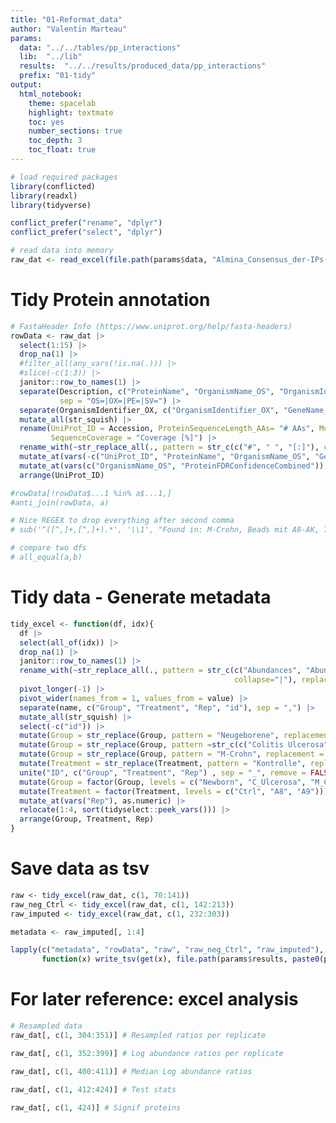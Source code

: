 ```yaml
---
title: "01-Reformat_data"
author: "Valentin Marteau"
params:
  data: "../../tables/pp_interactions"
  lib:  "../lib"
  results:  "../../results/produced_data/pp_interactions"
  prefix: "01-tidy"
output:
  html_notebook:
    theme: spacelab
    highlight: textmate
    toc: yes
    number_sections: true
    toc_depth: 3
    toc_float: true
---
```


```r
# load required packages
library(conflicted)
library(readxl)
library(tidyverse)

conflict_prefer("rename", "dplyr")
conflict_prefer("select", "dplyr")
```
```r
# read data into memory
raw_dat <- read_excel(file.path(params$data, "Almina_Consensus_der-IPs-aller-24-Patienten-zusatz-resampling (7).xlsx"))
```

# Tidy Protein annotation
```r
# FastaHeader Info (https://www.uniprot.org/help/fasta-headers)
rowData <- raw_dat |>
  select(1:15) |>
  drop_na(1) |>
  #filter_all(any_vars(!is.na(.))) |>
  #slice(-c(1:3)) |>
  janitor::row_to_names(1) |>
  separate(Description, c("ProteinName", "OrganismName_OS", "OrganismIdentifier_OX", "ProteinExistence_PE", "SequenceVersion_SV"),
           sep = "OS=|OX=|PE=|SV=") |>
  separate(OrganismIdentifier_OX, c("OrganismIdentifier_OX", "GeneName_GN"), sep = "GN=") |> # Warning because some gene names missing!!
  mutate_all(str_squish) |>
  rename(UniProt_ID = Accession, ProteinSequenceLength_AAs= "# AAs", MolecularWeight_kDa = "MW [kDa]", IsoelectricPoint = "calc. pI",
         SequenceCoverage = "Coverage [%]") |>
  rename_with(~str_replace_all(., pattern = str_c(c("#", " ", "[:]"), collapse="|"), replacement = "")) |>
  mutate_at(vars(-c("UniProt_ID", "ProteinName", "OrganismName_OS", "GeneName_GN", "ProteinFDRConfidenceCombined", "Modifications")), as.numeric) |>
  mutate_at(vars(c("OrganismName_OS", "ProteinFDRConfidenceCombined")), as.factor) |>
  arrange(UniProt_ID)

#rowData[!rowData$...1 %in% a$...1,]
#anti_join(rowData, a)

# Nice REGEX to drop everything after second comma
# sub('^([^,]+,[^,]+).*', '\\1', "Found in: M-Crohn, Beads mit A8-AK, 7, 800")

# compare two dfs
# all_equal(a,b)
```

# Tidy data - Generate metadata
```r
tidy_excel <- function(df, idx){
  df |>
  select(all_of(idx)) |>
  drop_na(1) |>
  janitor::row_to_names(1) |>
  rename_with(~str_replace_all(., pattern = str_c(c("Abundances", "Abundance", "Found in", "by Bio. Rep.", "nur Beads", "Beads mit", "-AK", "[()]", "[:]"),
                                                  collapse="|"), replacement = "")) |>
  pivot_longer(-1) |>
  pivot_wider(names_from = 1, values_from = value) |>
  separate(name, c("Group", "Treatment", "Rep", "id"), sep = ",") |>
  mutate_all(str_squish) |>
  select(-c("id")) |>
  mutate(Group = str_replace(Group, pattern = "Neugeborene", replacement = "Newborn")) |>
  mutate(Group = str_replace(Group, pattern =str_c(c("Colitis Ulcerosa", "C-Ulcerosa"), collapse="|"), replacement = "C_Ulcerosa")) |>  
  mutate(Group = str_replace(Group, pattern = "M-Crohn", replacement = "M_Crohn")) |>
  mutate(Treatment = str_replace(Treatment, pattern = "Kontrolle", replacement = "Ctrl")) |>
  unite("ID", c("Group", "Treatment", "Rep") , sep = "_", remove = FALSE) |>
  mutate(Group = factor(Group, levels = c("Newborn", "C_Ulcerosa", "M_Crohn"))) |>
  mutate(Treatment = factor(Treatment, levels = c("Ctrl", "A8", "A9"))) |>
  mutate_at(vars("Rep"), as.numeric) |>
  relocate(1:4, sort(tidyselect::peek_vars())) |>
  arrange(Group, Treatment, Rep)
}
```

# Save data as tsv
```r
raw <- tidy_excel(raw_dat, c(1, 70:141))
raw_neg_Ctrl <- tidy_excel(raw_dat, c(1, 142:213))
raw_imputed <- tidy_excel(raw_dat, c(1, 232:303))

metadata <- raw_imputed[, 1:4]

lapply(c("metadata", "rowData", "raw", "raw_neg_Ctrl", "raw_imputed"),
       function(x) write_tsv(get(x), file.path(params$results, paste0(params$prefix, "_", x, ".tsv"))))
```

# For later reference: excel analysis
```r
# Resampled data 
raw_dat[, c(1, 304:351)] # Resampled ratios per replicate

raw_dat[, c(1, 352:399)] # Log abundance ratios per replicate

raw_dat[, c(1, 400:411)] # Median Log abundance ratios

raw_dat[, c(1, 412:424)] # Test stats

raw_dat[, c(1, 424)] # Signif proteins
```